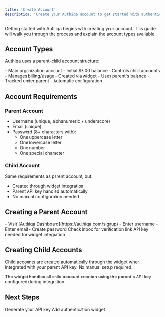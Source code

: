 ```yaml
---
title: 'Create Account'
description: 'Create your Authiqa account to get started with authentication'
---
```


Getting started with Authiqa begins with creating your account. This guide will walk you through the process and explain the account types available.

## Account Types

Authiqa uses a parent-child account structure:

<CardGroup cols={2}>
  <Card title="Parent Account" icon="building">
    - Main organization account
    - Initial $3.00 balance
    - Controls child accounts
    - Manages billing/usage
  </Card>
  <Card title="Child Account" icon="user-group">
    - Created via widget
    - Uses parent's balance
    - Tracked under parent
    - Automatic configuration
  </Card>
</CardGroup>

## Account Requirements

### Parent Account
- Username (unique, alphanumeric + underscore)
- Email (unique)
- Password (8+ characters with):
  - One uppercase letter
  - One lowercase letter
  - One number
  - One special character

### Child Account
Same requirements as parent account, but:
- Created through widget integration
- Parent API key handled automatically
- No manual configuration needed

## Creating a Parent Account

<Steps>
  <Step title="Register">
    - Visit [Authiqa Dashboard](https://authiqa.com/signup)
    - Enter username
    - Enter email
    - Create password
  </Step>

  <Step title="Verify Email">
    Check inbox for verification link
  </Step>

  <Step title="Get API Key">
    API key needed for widget integration
  </Step>
</Steps>

## Creating Child Accounts

Child accounts are created automatically through the widget when integrated with your parent API key. No manual setup required.

<Note>
The widget handles all child account creation using the parent's API key configured during integration.
</Note>

## Next Steps

<CardGroup cols={2}>
  <Card
    title="Get API Key"
    icon="key"
    href="/getting-started/api-keys"
  >
    Generate your API key
  </Card>
  <Card
    title="Widget Setup"
    icon="code"
    href="/authentication/widget-setup"
  >
    Add authentication widget
  </Card>
</CardGroup>
